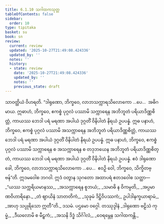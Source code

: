 ```yaml
---
title: 6.1.10 သဂါထကသုတ္တ
tableOfContents: false
sidebar:
  order: 10
type: tipitaka
basket: su
book: sn
review:
  current: review
  updated: '2025-10-27T21:49:08.424336'
  updated_by: ''
  notes: ''
  history:
  - state: review
    date: '2025-10-27T21:49:08.424336'
    updated_by: ''
    notes: ''
    previous_state: draft
---
```



<ReviewStatus review={frontmatter.review} showDetails={true} />

<HypothesisAnnotation frontmatter={frontmatter} />

<DynamicBreadcrumb />

<Division number="166" book="sn" e="ch" v="18" p="304">

<Paragraph number="1043" book="sn">
သာဝတ္ထိယံ ဝိဟရတိ. “ဒါရုဏော, ဘိက္ခဝေ, လာဘသက္ကာရသိလောကော …ပေ…  အဓိဂမာယ. ဣဓာဟံ, ဘိက္ခဝေ, ဧကစ္စံ ပုဂ္ဂလံ ပဿာမိ သက္ကာရေန အဘိဘူတံ ပရိယာဒိဏ္ဏစိတ္တံ, ကာယဿ ဘေဒါ ပရံ မရဏာ အပါယံ ဒုဂ္ဂတိံ ဝိနိပါတံ နိရယံ ဥပပန္နံ. ဣဓ ပနာဟံ, ဘိက္ခဝေ, ဧကစ္စံ ပုဂ္ဂလံ ပဿာမိ အသက္ကာရေန အဘိဘူတံ ပရိယာဒိဏ္ဏစိတ္တံ, ကာယဿ ဘေဒါ ပရံ မရဏာ အပါယံ ဒုဂ္ဂတိံ ဝိနိပါတံ နိရယံ ဥပပန္နံ. ဣဓ ပနာဟံ, ဘိက္ခဝေ, ဧကစ္စံ ပုဂ္ဂလံ ပဿာမိ သက္ကာရေန စ အသက္ကာရေန စ တဒုဘယေန အဘိဘူတံ ပရိယာဒိဏ္ဏစိတ္တံ, ကာယဿ ဘေဒါ ပရံ မရဏာ အပါယံ ဒုဂ္ဂတိံ ဝိနိပါတံ နိရယံ ဥပပန္နံ. ဧဝံ ဒါရုဏော ခေါ, ဘိက္ခဝေ, လာဘသက္ကာရသိလောကော …ပေ…  ဧဝဉှိ ဝေါ, ဘိက္ခဝေ, သိက္ခိတဗ္ဗန်”တိ.
</Paragraph>

<Paragraph number="1044" book="sn">
ဣဒမဝေါစ ဘဂဝါ. ဣဒံ ဝတွာန သုဂတော အထာပရံ ဧတဒဝေါစ သတ္ထာ—
</Paragraph>

<Paragraph number="1045" type="verses" book="sn">
_“ယဿ သက္ကရိယမာနဿ,_  
_အသက္ကာရေန စူဘယံ;_  
_သမာဓိ န ဝိကမ္ပတိ,_  
_အပ္ပမာဏဝိဟာရိနော._  

</Paragraph>

<Paragraph number="1046" type="verses" book="sn">
_တံ ဈာယိနံ သာတတိကံ,_  
_သုခုမံ ဒိဋ္ဌိဝိပဿကံ;_  
ဥပါဒါနက္ခယာရာမံ,_  
_အာဟု သပ္ပုရိသော ဣတီ”တိ._  


</Paragraph>
</Division>

<Paragraph number="1047" type="center" book="sn">
ဒသမံ.



</Paragraph>

<Paragraph number="1048" type="center" book="sn">
ပဌမော ဝဂ္ဂေါ.



</Paragraph>

<Paragraph number="1049" type="center" book="sn">
တဿုဒ္ဒါနံ


</Paragraph>

<Paragraph number="1050" type="verses" book="sn">
_ဒါရုဏော ဗဠိသံ ကုမ္မံ,_  
_ဒီဃလောမိ စ မီဠှကံ;_  
_အသနိ ဒိဒ္ဓံ သိင်္ဂါလံ,_  
_ဝေရမ္ဘေန သဂါထကန္တိ._
</Paragraph>
